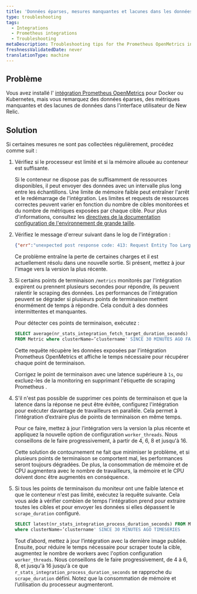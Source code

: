 ```yaml
---
title: 'Données éparses, mesures manquantes et lacunes dans les données'
type: troubleshooting
tags:
  - Integrations
  - Prometheus integrations
  - Troubleshooting
metaDescription: Troubleshooting tips for the Prometheus OpenMetrics integration for Docker or Kubernetes if no data appears in New Relic's UI.
freshnessValidatedDate: never
translationType: machine
---
```


## Problème

Vous avez installé l&apos; [intégration Prometheus OpenMetrics](/docs/integrations/prometheus-integrations/install-configure-openmetrics/install-update-or-uninstall-your-prometheus-openmetrics-integration) pour Docker ou Kubernetes, mais vous remarquez des données éparses, des métriques manquantes et des lacunes de données dans l&apos;interface utilisateur de New Relic.

## Solution

Si certaines mesures ne sont pas collectées régulièrement, procédez comme suit :

1. Vérifiez si le processeur est limité et si la mémoire allouée au conteneur est suffisante.

   Si le conteneur ne dispose pas de suffisamment de ressources disponibles, il peut envoyer des données avec un intervalle plus long entre les échantillons. Une limite de mémoire faible peut entraîner l&apos;arrêt et le redémarrage de l&apos;intégration. Les limites et requests de ressources correctes peuvent varier en fonction du nombre de cibles monitorées et du nombre de métriques exposées par chaque cible. Pour plus d&apos;informations, consultez les [directives de la documentation configuration de l&apos;environnement de grande taille](/docs/integrations/prometheus-integrations/install-configure-openmetrics/configure-prometheus-openmetrics-integrations).

2. Vérifiez le message d&apos;erreur suivant dans le log de l&apos;intégration :

   ```json
   {"err":"unexpected post response code: 413: Request Entity Too Large"}
   ```

   Ce problème entraîne la perte de certaines charges et il est actuellement résolu dans une nouvelle sortie. Si présent, mettez à jour l&apos;image vers la version la plus récente.

3. Si certains points de terminaison `/metrics` monitorés par l&apos;intégration expirent ou prennent plusieurs secondes pour répondre, ils peuvent ralentir le scraping des données. Les performances de l&apos;intégration peuvent se dégrader si plusieurs points de terminaison mettent énormément de temps à répondre. Cela conduit à des données intermittentes et manquantes.

   Pour détecter ces points de terminaison, exécutez :

   ```sql
   SELECT average(nr_stats_integration_fetch_target_duration_seconds) 
   FROM Metric where clusterName=’clustername' SINCE 30 MINUTES AGO FACET target LIMIT 30
   ```

   Cette requête récupère les données exposées par l&apos;intégration Prometheus OpenMetrics et affiche le temps nécessaire pour récupérer chaque point de terminaison.

   Corrigez le point de terminaison avec une latence supérieure à `1s`, ou excluez-les de la monitoring en supprimant l&apos;étiquette de scraping Prometheus .

4. S&apos;il n&apos;est pas possible de supprimer ces points de terminaison et que la latence dans la réponse ne peut être évitée, configurez l&apos;intégration pour exécuter davantage de travailleurs en parallèle. Cela permet à l’intégration d’extraire plus de points de terminaison en même temps.

   Pour ce faire, mettez à jour l’intégration vers la version la plus récente et appliquez la nouvelle option de configuration `worker_threads`. Nous conseillons de le faire progressivement, à partir de 4, 6, 8 et jusqu&apos;à 16.

   Cette solution de contournement ne fait que minimiser le problème, et si plusieurs points de terminaison se comportent mal, les performances seront toujours dégradées. De plus, la consommation de mémoire et de CPU augmentera avec le nombre de travailleurs, la mémoire et le CPU doivent donc être augmentés en conséquence.

5. Si tous les points de terminaison du moniteur ont une faible latence et que le conteneur n&apos;est pas limité, exécutez la requête suivante. Cela vous aide à vérifier combien de temps l&apos;intégration prend pour extraire toutes les cibles et pour envoyer les données si elles dépassent le `scrape_duration` configuré.

   ```sql
   SELECT latest(nr_stats_integration_process_duration_seconds) FROM Metric
   where clusterName=’clustername' SINCE 30 MINUTES AGO TIMESERIES
   ```

   Tout d’abord, mettez à jour l’intégration avec la dernière image publiée. Ensuite, pour réduire le temps nécessaire pour scraper toute la cible, augmentez le nombre de workers avec l&apos;option configuration `worker_threads`. Nous conseillons de le faire progressivement, de 4 à 6, 8, et jusqu&apos;à 16 jusqu&apos;à ce que `r_stats_integration_process_duration_seconds` se rapproche du `scrape_duration` défini. Notez que la consommation de mémoire et l’utilisation du processeur augmenteront.